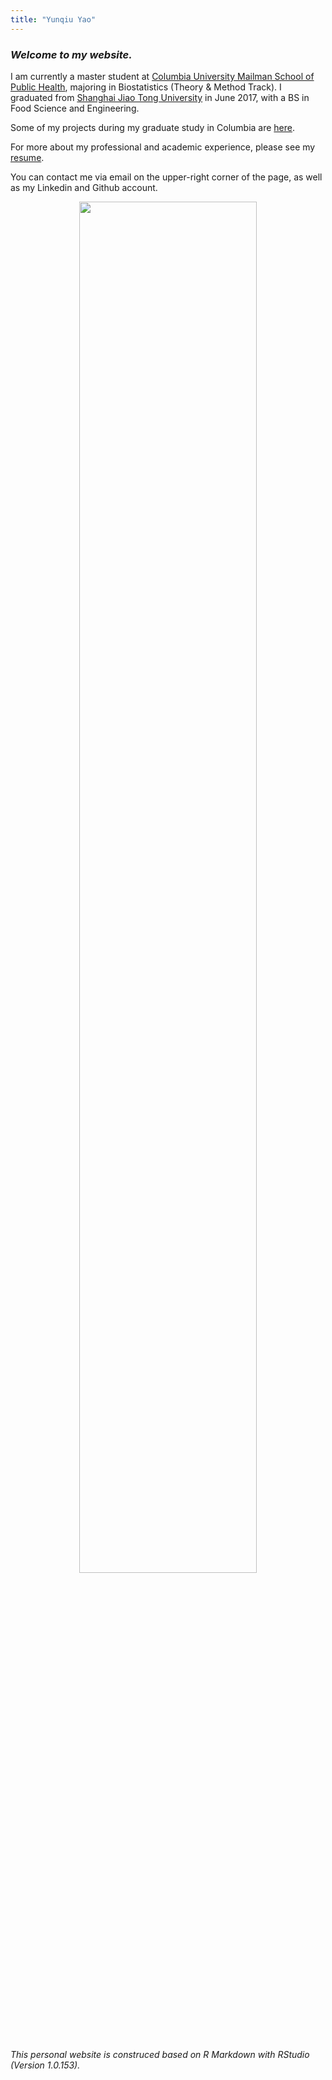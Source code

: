 ```yaml
---
title: "Yunqiu Yao"
---
```



### *Welcome to my website.*


I am currently a master student at [Columbia University Mailman School of Public Health](https://www.mailman.columbia.edu/), majoring in Biostatistics (Theory & Method Track). I graduated from [Shanghai Jiao Tong University](http://en.sjtu.edu.cn/) in June 2017, with a BS in Food Science and Engineering.

Some of my projects during my graduate study in Columbia are [here](projects.html).

For more about my professional and academic experience, please see my  [resume](about.html).

You can contact me via email on the upper-right corner of the page, as well as my Linkedin and Github account. <br>

<center><img src="images/imagec.jpg" width=75%></center>

<br>
_This personal website is construced based on R Markdown with RStudio (Version 1.0.153)._